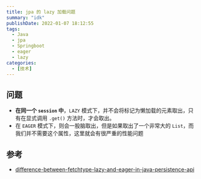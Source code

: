 ```yaml
---
title: jpa 的 lazy 加载问题
summary: "idk"
publishDate: 2022-01-07 18:12:55
tags:
  - Java
  - jpa
  - Springboot
  - eager
  - lazy
categories:
  - [技术]
---
```


## 问题

- **在同一个 `session` 中**，`LAZY` 模式下，并不会将标记为懒加载的元素取出，只有在显式调用 `.get()` 方法时，才会取出。
- 在 `EAGER` 模式下，则会一股脑取出，但是如果取出了一个非常大的 `List`，而我们并不需要这个属性，这里就会有很严重的性能问题

## 参考

- [difference-between-fetchtype-lazy-and-eager-in-java-persistence-api](https://stackoverflow.com/questions/2990799/difference-between-fetchtype-lazy-and-eager-in-java-persistence-api#:~:text=Suppose%20you%20are%20using%20Spring)
